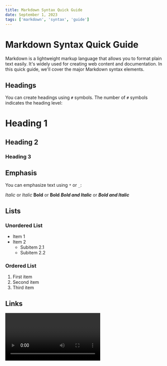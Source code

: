 ```yaml
---
title: Markdown Syntax Quick Guide
date: September 1, 2023
tags: ['markdown', 'syntax', 'guide']
---
```


# Markdown Syntax Quick Guide

Markdown is a lightweight markup language that allows you to format plain text easily. It's widely used for creating web content and documentation. In this quick guide, we'll cover the major Markdown syntax elements.

## Headings

You can create headings using `#` symbols. The number of `#` symbols indicates the heading level:

# Heading 1
## Heading 2
### Heading 3

## Emphasis

You can emphasize text using `*` or `_`:

*Italic* or _Italic_
**Bold** or __Bold__
***Bold and Italic*** or ___Bold and Italic___

## Lists

### Unordered List

- Item 1
- Item 2
  - Subitem 2.1
  - Subitem 2.2

### Ordered List

1. First item
2. Second item
3. Third item

## Links

<Video id='6ih_3m_UPKg' />

You can create links like this:

[Visit OpenAI](https://www.openai.com)

## Images

You can embed images using an exclamation mark and square brackets:

![Markdown Logo](https://markdown-here.com/img/icon256.png)




<CustomImage src='https://images.pexels.com/photos/18165273/pexels-photo-18165273.jpeg|250' />


## Blockquotes

> This is a blockquote. You can use it for citing text or adding comments.

## Code

Inline code: `code here`

You can also create code blocks by wrapping the code in triple backticks:

```python
def hello_world():
    print("Hello, world!")
```


